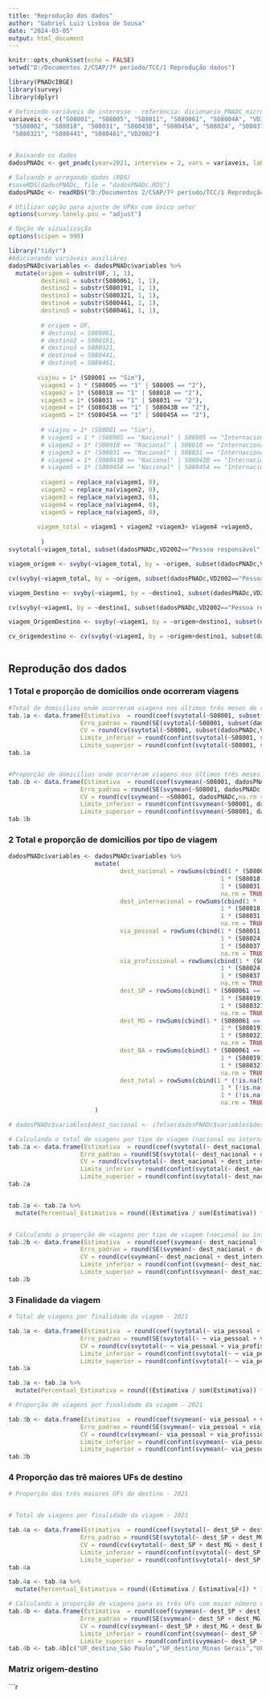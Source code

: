 ```yaml
---
title: "Reprodução dos dados"
author: "Gabriel Luiz Lisboa de Sousa"
date: "2024-03-05"
output: html_document
---
```


```r
knitr::opts_chunk$set(echo = FALSE)
setwd("D:/Documentos 2/CSAP/7º período/TCC/1 Reprodução dados")
```


```r
library(PNADcIBGE)
library(survey)
library(dplyr)

# Definindo variáveis de interesse - referência: dicionario_PNADC_microdados_2021_visita2_20221031
variaveis <- c("S08001", "S08005", "S08011", "S080061", "S08004A", "VDI5007", "VDI5009", "S08001",
 "SS08002", "S08018", "S08031", "S08043B", "S08045A", "S08024", "S08037", "S080191",
 "S080321", "S080441", "S080461","VD2002")


# Baixando os dados
dadosPNADc <- get_pnadc(year=2021, interview = 2, vars = variaveis, labels = FALSE)

# Salvando e arregando dados (RDS)
#saveRDS(dadosPNADc, file = "dadosPNADc.RDS")
dadosPNADc <- readRDS("D:/Documentos 2/CSAP/7º período/TCC/1 Reprodução dados/dadosPNADc.rds")

# Utilizar opção para ajuste de UPAs com único setor
options(survey.lonely.psu = "adjust")

# Opção de vizualização
options(scipen = 999)

```


```r
library("tidyr")
#Adicionando variáveis auxiliáres
dadosPNADc$variables <- dadosPNADc$variables %>% 
  mutate(origem = substr(UF, 1, 1),
         destino1 = substr(S080061, 1, 1),
         destino2 = substr(S080191, 1, 1),
         destino3 = substr(S080321, 1, 1),
         destino4 = substr(S080441, 1, 1),
         destino5 = substr(S080461, 1, 1),
         
         # origem = UF,
         # destino1 = S080061,
         # destino2 = S080191,
         # destino3 = S080321,
         # destino4 = S080441,
         # destino5 = S080461,
         
        viajou = 1* (S08001 == "Sim"),
         viagem1 = 1 * (S08005 == "1" | S08005 == "2"),
         viagem2 = 1* (S08018 == "1" | S08018 == "2"),
         viagem3 = 1* (S08031 == "1" | S08031 == "2"),
         viagem4 = 1* (S08043B == "1" | S08043B == "2"),
         viagem5 = 1* (S08045A == "1" | S08045A == "2"),
         
         # viajou = 1* (S08001 == "Sim"),
         # viagem1 = 1 * (S08005 == "Nacional" | S08005 == "Internacional"),
         # viagem2 = 1* (S08018 == "Nacional" | S08018 == "Internacional"),
         # viagem3 = 1* (S08031 == "Nacional" | S08031 == "Internacional"),
         # viagem4 = 1* (S08043B == "Nacional" | S08043B == "Internacional"),
         # viagem5 = 1* (S08045A == "Nacional" | S08045A == "Internacional"),
         
         viagem1 = replace_na(viagem1, 0),
         viagem2 = replace_na(viagem2, 0),
         viagem3 = replace_na(viagem3, 0),
         viagem4 = replace_na(viagem4, 0),
         viagem5 = replace_na(viagem5, 0),
         
        viagem_total = viagem1 + viagem2 +viagem3+ viagem4 +viagem5,
              
         )
svytotal(~viagem_total, subset(dadosPNADc,VD2002=="Pessoa responsável"), na.rm = TRUE)

viagem_origem <- svyby(~viagem_total, by = ~origem, subset(dadosPNADc,VD2002=="Pessoa responsável"), svytotal, na.rm = TRUE)

cv(svyby(~viagem_total, by = ~origem, subset(dadosPNADc,VD2002=="Pessoa responsável"), svytotal, na.rm = TRUE))

viagem_Destino <- svyby(~viagem1, by = ~destino1, subset(dadosPNADc,VD2002=="Pessoa responsável"), svytotal, na.rm = TRUE)

cv(svyby(~viagem1, by = ~destino1, subset(dadosPNADc,VD2002=="Pessoa responsável"), svytotal, na.rm = TRUE))

viagem_OrigemDestino <- svyby(~viagem1, by = ~origem+destino1, subset(dadosPNADc,VD2002=="01"), svytotal, na.rm = TRUE)

cv_origemdestino <- cv(svyby(~viagem1, by = ~origem+destino1, subset(dadosPNADc,VD2002=="01"), svytotal, na.rm = TRUE))



```

## Reprodução dos dados

### 1 Total e proporção de domicílios onde ocorreram viagens

```r
#Total de domicílios onde ocorreram viagens nos últimos três meses de referência - Minas Gerais - 2021
tab.1a <- data.frame(Estimativa  = round(coef(svytotal(~S08001, subset(dadosPNADc,VD2002=="Pessoa responsável"), na.rm = TRUE)),0),
                    Erro_padrao = round(SE(svytotal(~S08001, subset(dadosPNADc,VD2002=="Pessoa responsável"),na.rm = TRUE)),0),
                    CV = round(cv(svytotal(~S08001, subset(dadosPNADc,VD2002=="Pessoa responsável"),na.rm = TRUE))*100,1),
                    Limite_inferior = round(confint(svytotal(~S08001, subset(dadosPNADc,VD2002=="Pessoa responsável"),na.rm = TRUE))[,1],0),
                    Limite_superior = round(confint(svytotal(~S08001, subset(dadosPNADc,VD2002=="Pessoa responsável"),na.rm = TRUE))[,2],0))
tab.1a


#Proporção de domicílios onde ocorreram viagens nos últimos três meses de referência - Minas Gerais - 2021
tab.1b <- data.frame(Estimativa  = round(coef(svymean(~S08001, dadosPNADc, na.rm = TRUE))*100,1),
                    Erro_padrao = round(SE(svymean(~S08001, dadosPNADc,na.rm = TRUE))*100,1),
                    CV = round(cv(svymean(~ ~S08001, dadosPNADc,na.rm = TRUE))*100,1),
                    Limite_inferior = round(confint(svymean(~S08001, dadosPNADc,na.rm = TRUE))[,1]*100,1),
                    Limite_superior = round(confint(svymean(~S08001, dadosPNADc,na.rm = TRUE))[,2]*100,1))
tab.1b

```

### 2 Total e proporção de domicílios por tipo de viagem

```r




dadosPNADc$variables <- dadosPNADc$variables %>% 
                        mutate(
                               dest_nacional = rowSums(cbind(1 * (S08005 == "Nacional"),
                                                           1 * (S08018 == "Nacional"),
                                                           1 * (S08031 == "Nacional")),
                                                           na.rm = TRUE),
                               dest_internacional = rowSums(cbind(1 * (S08005 == "Internacional"),
                                                           1 * (S08018 == "Internacional"),
                                                           1 * (S08031 == "Internacional")),
                                                           na.rm = TRUE),
                               via_pessoal = rowSums(cbind(1 * (S08011 == "Pessoal"),
                                                           1 * (S08024 == "Pessoal"),
                                                           1 * (S08037 == "Pessoal")),
                                                           na.rm = TRUE),
                               via_profissional = rowSums(cbind(1 * (S08011 == "Profissional"),
                                                           1 * (S08024 == "Profissional"),
                                                           1 * (S08037 == "Profissional")),
                                                           na.rm = TRUE),
                               dest_SP = rowSums(cbind(1 * (S080061 == "São Paulo"),
                                                           1 * (S080191 == "São Paulo"),
                                                           1 * (S080321 == "São Paulo")),
                                                           na.rm = TRUE),
                               dest_MG = rowSums(cbind(1 * (S080061 == "Minas Gerais"),
                                                           1 * (S080191 == "Minas Gerais"),
                                                           1 * (S080321 == "Minas Gerais")),
                                                           na.rm = TRUE),
                               dest_BA = rowSums(cbind(1 * (S080061 == "Bahia"),
                                                           1 * (S080191 == "Bahia"),
                                                           1 * (S080321 == "Bahia")),
                                                           na.rm = TRUE),
                               dest_total = rowSums(cbind(1 * (!is.na(S080061)),
                                                           1 * (!is.na(S080191)),
                                                           1 * (!is.na(S080321))),
                                                           na.rm = TRUE),
                        )

# dadosPNADc$variables$dest_nacional <- ifelse(dadosPNADc$variables$dest_nacional == 0, NA, dadosPNADc$variables$dest_nacional)

# Calculando o total de viagens por tipo de viagem (nacional ou internacional) - 2021
tab.2a <- data.frame(Estimativa  = round(coef(svytotal(~ dest_nacional + dest_internacional, subset(dadosPNADc,VD2002=="Pessoa responsável"), na.rm = TRUE)),0),
                    Erro_padrao = round(SE(svytotal(~ dest_nacional + dest_internacional, subset(dadosPNADc,VD2002=="Pessoa responsável"), na.rm = TRUE)),0),
                    CV = round(cv(svytotal(~ dest_nacional + dest_internacional, subset(dadosPNADc,VD2002=="Pessoa responsável"), na.rm = TRUE))*100,1),
                    Limite_inferior = round(confint(svytotal(~ dest_nacional + dest_internacional, subset(dadosPNADc,VD2002=="Pessoa responsável"), na.rm = TRUE))[1],0),
                    Limite_superior = round(confint(svytotal(~ dest_nacional + dest_internacional, subset(dadosPNADc,VD2002=="Pessoa responsável"), na.rm = TRUE))[2],0))
tab.2a


tab.2a <- tab.2a %>% 
  mutate(Percentual_Estimativa = round((Estimativa / sum(Estimativa)) * 100, 1))


# Calculando a proporção de viagens por tipo de viagem (nacional ou internacional) - 2021
tab.2b <- data.frame(Estimativa  = round(coef(svymean(~ dest_nacional + dest_internacional, subset(dadosPNADc,VD2002=="Pessoa responsável"), na.rm = TRUE))*100,1),
                    Erro_padrao = round(SE(svymean(~ dest_nacional + dest_internacional, subset(dadosPNADc,VD2002=="Pessoa responsável"), na.rm = TRUE))*100,2),
                    CV = round(cv(svymean(~ dest_nacional + dest_internacional, subset(dadosPNADc,VD2002=="Pessoa responsável"), na.rm = TRUE))*100,2),
                    Limite_inferior = round(confint(svymean(~ dest_nacional + dest_internacional, subset(dadosPNADc,VD2002=="Pessoa responsável"), na.rm = TRUE))[1]*100,2),
                    Limite_superior = round(confint(svymean(~ dest_nacional + dest_internacional, subset(dadosPNADc,VD2002=="Pessoa responsável"), na.rm = TRUE))[2]*100,2))
tab.2b 


```

### 3 Finalidade da viagem

```r

# Total de viagens por finalidade da viagem - 2021

tab.3a <- data.frame(Estimativa  = round(coef(svytotal(~ via_pessoal + via_profissional, subset(dadosPNADc,VD2002=="Pessoa responsável"), na.rm = TRUE)),0),
                    Erro_padrao = round(SE(svytotal(~ ~ via_pessoal + via_profissional, subset(dadosPNADc,VD2002=="Pessoa responsável"), na.rm = TRUE)),0),
                    CV = round(cv(svytotal(~ ~ via_pessoal + via_profissional, subset(dadosPNADc,VD2002=="Pessoa responsável"), na.rm = TRUE))*100,1),
                    Limite_inferior = round(confint(svytotal(~ ~ via_pessoal + via_profissional, subset(dadosPNADc,VD2002=="Pessoa responsável"), na.rm = TRUE))[1],0),
                    Limite_superior = round(confint(svytotal(~ ~ via_pessoal + via_profissional, subset(dadosPNADc,VD2002=="Pessoa responsável"), na.rm = TRUE))[2],0))
tab.3a

tab.3a <- tab.3a %>% 
  mutate(Percentual_Estimativa = round((Estimativa / sum(Estimativa)) * 100, 1))

# Proporção de viagens por finalidade da viagem - 2021

tab.3b <- data.frame(Estimativa  = round(coef(svymean(~ via_pessoal + via_profissional, subset(dadosPNADc,VD2002=="Pessoa responsável"), na.rm = TRUE))*100,2),
                    Erro_padrao = round(SE(svymean(~ via_pessoal + via_profissional, subset(dadosPNADc,VD2002=="Pessoa responsável"), na.rm = TRUE))*100,2),
                    CV = round(cv(svymean(~ via_pessoal + via_profissional, subset(dadosPNADc,VD2002=="Pessoa responsável"), na.rm = TRUE))*100,2),
                    Limite_inferior = round(confint(svymean(~ via_pessoal + via_profissional, subset(dadosPNADc,VD2002=="Pessoa responsável"), na.rm = TRUE))[1]*100,2),
                    Limite_superior = round(confint(svymean(~ via_pessoal + via_profissional, subset(dadosPNADc,VD2002=="Pessoa responsável"), na.rm = TRUE))[2]*100,2))
tab.3b

```

### 4 Proporção das trê maiores UFs de destino

```r
# Proporção das três maiores UFs de destino - 2021


# Total de viagens por finalidade da viagem - 2021

tab.4a <- data.frame(Estimativa  = round(coef(svytotal(~ dest_SP + dest_MG + dest_BA + dest_total, subset(dadosPNADc,VD2002=="Pessoa responsável"), na.rm = TRUE)),0),
                    Erro_padrao = round(SE(svytotal(~ dest_SP + dest_MG + dest_BA + dest_total, subset(dadosPNADc,VD2002=="Pessoa responsável"), na.rm = TRUE)),0),
                    CV = round(cv(svytotal(~ dest_SP + dest_MG + dest_BA + dest_total, subset(dadosPNADc,VD2002=="Pessoa responsável"), na.rm = TRUE))*100,1),
                    Limite_inferior = round(confint(svytotal(~ dest_SP + dest_MG + dest_BA + dest_total, subset(dadosPNADc,VD2002=="Pessoa responsável"), na.rm = TRUE))[1],0),
                    Limite_superior = round(confint(svytotal(~ dest_SP + dest_MG + dest_BA + dest_total, subset(dadosPNADc,VD2002=="Pessoa responsável"), na.rm = TRUE))[2],0))
tab.4a

tab.4a <- tab.4a %>% 
  mutate(Percentual_Estimativa = round((Estimativa / Estimativa[4]) * 100, 1))

# Calculando a proporção de viagens para as três UFs com maior número de viagens em realação ao total de UFs
tab.4b <- data.frame(Estimativa  = round(coef(svymean(~ dest_SP + dest_MG + dest_BA + dest_total, subset(dadosPNADc,VD2002=="Pessoa responsável"), na.rm = TRUE))*100,1),
                    Erro_padrao = round(SE(svymean(~ dest_SP + dest_MG + dest_BA + dest_total, subset(dadosPNADc,VD2002=="Pessoa responsável"), na.rm = TRUE))*100,2),
                    CV = round(cv(svymean(~ dest_SP + dest_MG + dest_BA + dest_total, subset(dadosPNADc,VD2002=="Pessoa responsável"), na.rm = TRUE))*100,2),
                    Limite_inferior = round(confint(svymean(~ dest_SP + dest_MG + dest_BA + dest_total, subset(dadosPNADc,VD2002=="Pessoa responsável"), na.rm = TRUE))[1]*100,2),
                    Limite_superior = round(confint(svymean(~ dest_SP + dest_MG + dest_BA + dest_total, subset(dadosPNADc,VD2002=="Pessoa responsável"), na.rm = TRUE))[2]*100,2))
tab.4b <- tab.4b[c("UF_destino_São Paulo","UF_destino_Minas Gerais","UF_destino_Bahia"),]

```

### Matriz origem-destino


```r
